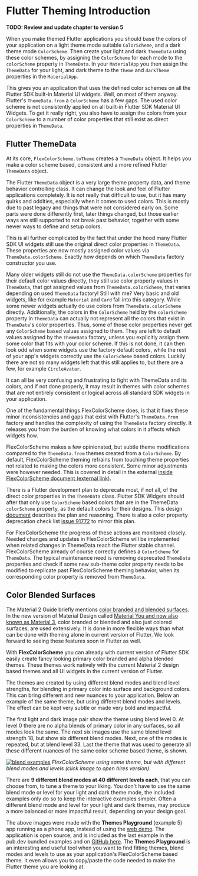 # Flutter Theming Introduction

**TODO: Review and update chapter to version 5**

When you make themed Flutter applications you should base the colors of your
application on a light theme mode suitable `ColorScheme`, and a dark theme mode
`ColorScheme`. Then create your light and dark `ThemeData` using these color
schemes, by assigning the `ColorScheme` for each mode to the `colorScheme`
property in `ThemeData`. In your `MaterialApp` you then assign the `ThemeData`
for your light, and dark theme to the `theme` and `darkTheme` properties
in the `MaterialApp`.

This gives you an application that uses the defined color schemes on all the
Flutter SDK built-in Material UI widgets. Well, on most of them anyway.
Flutter's `ThemeData.from` a `ColorScheme` has a few gaps. The used color scheme
is not consistently applied on all built-in Flutter SDK Material UI Widgets.
To get it really right, you also have to assign the colors from your
`ColorScheme` to a number of color properties that still
exist as direct properties in `ThemeData`.

## Flutter ThemeData

At its core, `FlexColorScheme.toTheme` creates a `ThemeData` object. It helps
you make a color scheme based, consistent and a more refined
Flutter `ThemeData` object.

The Flutter `ThemeData` object is a very large theme property data,
and theme behavior controlling class. It can change the look and feel of Flutter
applications completely. It is not really that difficult to use, but it has many
quirks and oddities, especially when it comes to used colors. This is mostly
due to past legacy and things that were not considered early on. Some parts were
done differently first, later things changed, but those earlier ways are
still supported to not break past behavior, together with some newer ways to
define and setup colors.

This is all further complicated by the fact that
under the hood many Flutter SDK UI widgets still use the original direct color
properties in `ThemeData`. These properties are now mostly assigned color
values via `ThemeData.colorScheme`. Exactly how depends on which
`ThemeData` factory constructor you use.

Many older widgets still do not use the `ThemeData.colorScheme` properties for
their default color values directly, they still use color property values in
`ThemeData`, that got assigned values from `ThemeData.colorScheme`, that varies
depending on used `ThemeData` factory! Still with me?
Very basic and old widgets, like for example `Material` and `Card` fall into
this category.
While some newer widgets actually do use colors from `ThemeData.colorScheme`
directly. Additionally, the colors in the
`ColorScheme` held by the `colorScheme` property in `ThemeData` can actually not
represent all the colors that exist in `ThemeData`'s color properties. Thus, some
of those color properties never get any `ColorScheme` based values assigned to
them. They are left to default values assigned by the `ThemeData` factory,
unless you explicitly assign them some color that fits with your color scheme.
If this is not done, it can then look odd when some widgets use the factory
default colors, while the rest of your app's widgets correctly use the
`ColorScheme` based colors. Luckily there are not so many widgets left that this
still applies to, but there are a few, for example `CircleAvatar`.

It can all be very confusing and frustrating to fight with ThemeData and its
colors, and if not done properly, it may result in themes with color schemes
that are not entirely consistent or logical across all standard SDK
widgets in your application.

One of the fundamental things FlexColorScheme does, is that it fixes these minor
inconsistencies and gaps that exist with Flutter's `ThemeData.from` factory
and handles the complexity of using the `ThemeData` factory directly. It
releases you from the burden of knowing what colors in it affects which widgets
how.

FlexColorScheme makes a few opinionated, but subtle theme modifications compared
to the `ThemeData.from` themes created from a `ColorScheme`. By default,
FlexColorScheme theming refrains from touching theme properties not related
to making the colors more consistent. Some minor adjustments were however
needed. This is covered in detail in the external
[inside FlexColorScheme document (external link)](https://github.com/rydmike/flex_color_scheme/blob/master/INSIDE.md).

There is a Flutter development plan to deprecate most, if not all, of the direct
color properties in the `ThemeData` class. Flutter SDK Widgets should after that
only use `ColorScheme` based colors that are in the ThemeData `colorScheme`
property, as the default colors for their designs. This design
[document](https://flutter.dev/go/material-theme-system-updates)
describes the plan and reasoning. There is also a color property deprecation
check list [issue 91772](https://github.com/flutter/flutter/issues/91772) to
mirror this plan.

For FlexColorScheme the progress of these actions are monitored
closely. Needed changes and updates in FlexColorScheme will be implemented when
related changes in ThemeData reach the Flutter stable channel. FlexColorScheme
already of course correctly defines a `ColorScheme` for `ThemeData`. The
typical maintenance need is removing deprecated `ThemeData` properties and check
if some new sub-theme color property needs to be modified to replicate past
FlexColorScheme theming behavior, when its corresponding color property is
removed from `ThemeData`.

## Color Blended Surfaces

The Material 2 Guide briefly mentions
[color branded and blended surfaces](https://material.io/design/color/dark-theme.html#properties).
In the new version of Material Design called [Material You and now also known as
Material 3](https://m3.material.io/), color branded or blended and also
just colored surfaces, are used extensively. It is done in more flexible ways
than what can be done with theming alone in current version of Flutter. We look
forward to seeing these features soon in Flutter as well.

With **FlexColorScheme** you can already with current version of Flutter SDK
easily create fancy looking primary color branded
and alpha blended themes. These themes work natively with the current Material
2 design based themes and all UI widgets in the current version of Flutter.

The themes are created by using different blend modes and blend level strengths,
for blending in primary color into surface and background colors. This can bring
different and new nuances to your application. Below an example of the
same theme, but using different blend modes and levels. The effect can be kept
very subtle or made very bold and impactful.

The first light and dark image pair show the theme using blend level 0.
At level 0 there are no alpha blends of primary color in any surfaces, so all
modes look the same. The next six images use the same blend level strength 18,
but show six different blend modes. Next, one of the modes is repeated,
but at blend level 33. Last the theme that was used to generate all these
different nuances of the same color scheme based theme, is shown.

[<img src="https://rydmike.com/assets_fcsv4/06-blend-examples.jpg?raw=true" alt="blend examples"/>](
https://rydmike.com/assets_fcsv4/06-blend-examples.png?raw=true)
_FlexColorScheme using same theme, but with
different blend modes and levels (click image to open hires version)_

There are **9 different blend modes at 40 different levels each**, that you can
choose from, to tune a theme to your liking. You don't have to use the
same blend mode or level for your light and dark theme mode, the included
examples only do so to keep the interactive examples simpler. Often a
different blend mode and level for your light and dark themes, may produce
a more balanced or more impactful result, depending on your design goal.

The above images were made with the **Themes Playground** (example 5) app
running as a phone app, instead of using the
[web demo](https://rydmike.com/flexcolorschemeV4Tut5).
The application is open source, and is included as the last example in the
pub.dev bundled examples and on
[GitHub here](https://github.com/rydmike/flex_color_scheme/tree/master/example/lib/example5).
The **Themes Playground** is an interesting and useful tool when you want to
find fitting themes, blend modes and levels to use as your application's
FlexColorScheme based theme. It even allows you to copy/paste the code needed
to make the Flutter theme you are looking at.
